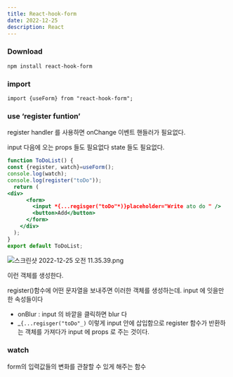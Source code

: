 ```yaml
---
title: React-hook-form
date: 2022-12-25
description: React
---
```


### Download

`npm install react-hook-form`

### import

`import {useForm} from "react-hook-form";`

### use ‘register funtion’

register handler 를 사용하면 onChange 이벤트 핸들러가 필요없다.

input 다음에 오는 props 들도 필요없다 state 들도 필요없다.

```jsx
function ToDoList() {
const {register, watch}=useForm();
console.log(watch);
console.log(register("toDo"));
  return (
<div>
      <form>
        <input *{...regisger("toDo"*)}placeholder="Write ato do " />
        <button>Add</button>
      </form>
    </div>
  );
}
export default ToDoList;
```

![스크린샷 2022-12-25 오전 11.35.39.png](/todo.png)

이런 객체를 생성한다.

register()함수에 어떤 문자열을 보내주면 이러한 객체를 생성하는데. input 에 잇을만한 속성들이다

- onBlur : input 의 바깥을 클릭하면 blur 다
- _`{...regisger("toDo"_)` 이렇게 input 안에 삽입함으로 register 함수가 반환하는 객체를 가져다가 input 에 props 로 주는 것이다.

### watch

form의 입력값들의 변화를 관찰할 수 있게 해주는 함수
